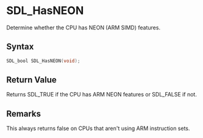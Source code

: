 = SDL_HasNEON =

Determine whether the CPU has NEON (ARM SIMD) features.

== Syntax ==

<syntaxhighlight lang='c'>
SDL_bool SDL_HasNEON(void);
</syntaxhighlight>

== Return Value ==

Returns SDL_TRUE if the CPU has ARM NEON features or SDL_FALSE if not.

== Remarks ==

This always returns false on CPUs that aren't using ARM instruction sets.


